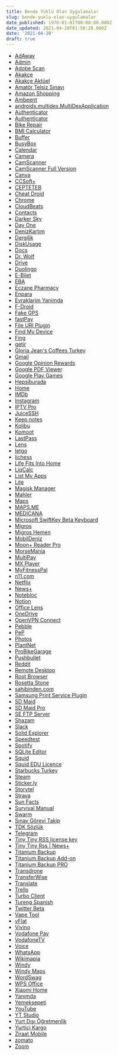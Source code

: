 ```yaml
---
title: Bende Yüklü Olan Uygulamalar
slug: bende-yuklu-olan-uygulamalar
date_published: 1970-01-01T00:00:00.000Z
date_updated: 2021-04-20T01:50:28.000Z
date: '2021-04-20'
draft: true
---
```


- [AdAway](https://play.google.com/store/apps/details?id=org.adaway)
- [Admin](https://play.google.com/store/apps/details?id=com.google.android.apps.enterprise.cpanel)
- [Adobe Scan](https://play.google.com/store/apps/details?id=com.adobe.scan.android)
- [Akakçe](https://play.google.com/store/apps/details?id=com.akakce.akakce)
- [Akakçe Aktüel](https://play.google.com/store/apps/details?id=com.akakce.aktuel)
- [Amatör Telsiz Sınavı](https://play.google.com/store/apps/details?id=com.baybar.amatortelsiz)
- [Amazon Shopping](https://play.google.com/store/apps/details?id=com.amazon.mShop.android.shopping)
- [Ambeent](https://play.google.com/store/apps/details?id=com.wireless.ambeent.micro)
- [androidx.multidex.MultiDexApplication](https://play.google.com/store/apps/details?id=com.tureng.sozluk)
- [Authenticator](https://www.google.com/search?q=com.xiaomi.android.apps.authenticator2)
- [Authenticator](https://play.google.com/store/apps/details?id=com.lastpass.authenticator)
- [Bike Repair](https://play.google.com/store/apps/details?id=com.atomicsoftwares.bikerepair)
- [BMI Calculator](https://play.google.com/store/apps/details?id=com.splendapps.bmicalc)
- [Buffer](https://play.google.com/store/apps/details?id=org.buffer.android)
- [BusyBox](https://play.google.com/store/apps/details?id=com.jrummy.busybox.installer)
- [Calendar](https://play.google.com/store/apps/details?id=com.google.android.calendar)
- [Camera](https://play.google.com/store/apps/details?id=com.google.android.GoogleCamera)
- [CamScanner](https://play.google.com/store/apps/details?id=com.intsig.camscanner)
- [CamScanner Full Version](https://play.google.com/store/apps/details?id=com.intsig.lic.camscanner)
- [Canva](https://play.google.com/store/apps/details?id=com.canva.editor)
- [CCSoft+](https://play.google.com/store/apps/details?id=tr.net.ccapps.instagram)
- [CEPTETEB](https://play.google.com/store/apps/details?id=com.teb)
- [Cheat Droid](https://play.google.com/store/apps/details?id=com.felixheller.sharedprefseditor)
- [Chrome](https://play.google.com/store/apps/details?id=com.android.chrome)
- [CloudBeats](https://play.google.com/store/apps/details?id=com.cloudbeats)
- [Contacts](https://play.google.com/store/apps/details?id=com.google.android.contacts)
- [Darker Sky](https://play.google.com/store/apps/details?id=net.darksky.darksky)
- [Day One](https://play.google.com/store/apps/details?id=com.dayoneapp.dayone)
- [DenizKartım](https://play.google.com/store/apps/details?id=com.denizbank.firsatlardenizi)
- [Dergilik](https://play.google.com/store/apps/details?id=com.arneca.dergilik.main3x)
- [DiskUsage](https://play.google.com/store/apps/details?id=com.google.android.diskusage)
- [Docs](https://play.google.com/store/apps/details?id=com.google.android.apps.docs.editors.docs)
- [Dr. Wolf](https://play.google.com/store/apps/details?id=com.chess.chesscoach)
- [Drive](https://play.google.com/store/apps/details?id=com.google.android.apps.docs)
- [Duolingo](https://play.google.com/store/apps/details?id=com.duolingo)
- [E-Bilet](https://play.google.com/store/apps/details?id=tr.gov.tcdd.tasimacilik)
- [EBA](https://play.google.com/store/apps/details?id=tr.gov.eba.hesap)
- [Eczane Pharmacy](https://play.google.com/store/apps/details?id=com.adcinteractive.eczane)
- [Enpara](https://play.google.com/store/apps/details?id=finansbank.enpara)
- [Evraklarim Yanimda](https://play.google.com/store/apps/details?id=com.ardaulger.evraklarimyanimda)
- [F-Droid](https://play.google.com/store/apps/details?id=org.fdroid.fdroid)
- [Fake GPS](https://play.google.com/store/apps/details?id=com.lexa.fakegps)
- [fastPay](https://play.google.com/store/apps/details?id=com.intertech.mobilemoneytransfer.activity)
- [File URI Plugin](https://play.google.com/store/apps/details?id=com.alphainventor.plugin.fileuri)
- [Find My Device](https://play.google.com/store/apps/details?id=com.google.android.apps.adm)
- [Fing](https://play.google.com/store/apps/details?id=com.overlook.android.fing)
- [getir](https://play.google.com/store/apps/details?id=com.getir)
- [Gloria Jean's Coffees Turkey](https://play.google.com/store/apps/details?id=tr.picosoft.gloriajeanscoffeesturkey)
- [Gmail](https://play.google.com/store/apps/details?id=com.google.android.gm)
- [Google Opinion Rewards](https://play.google.com/store/apps/details?id=com.google.android.apps.paidtasks)
- [Google PDF Viewer](https://play.google.com/store/apps/details?id=com.google.android.apps.pdfviewer)
- [Google Play Games](https://play.google.com/store/apps/details?id=com.google.android.play.games)
- [Hepsiburada](https://play.google.com/store/apps/details?id=com.pozitron.hepsiburada)
- [Home](https://play.google.com/store/apps/details?id=com.google.android.apps.chromecast.app)
- [IMDb](https://play.google.com/store/apps/details?id=com.imdb.mobile)
- [Instagram](https://play.google.com/store/apps/details?id=com.instagram.android)
- [IPTV Pro](https://play.google.com/store/apps/details?id=ru.iptvremote.android.iptv.pro)
- [JuiceSSH](https://play.google.com/store/apps/details?id=com.sonelli.juicessh)
- [Keep notes](https://play.google.com/store/apps/details?id=com.google.android.keep)
- [Kolibu](https://play.google.com/store/apps/details?id=com.kolibu.kargotakip)
- [Komoot](https://play.google.com/store/apps/details?id=de.komoot.android)
- [LastPass](https://play.google.com/store/apps/details?id=com.lastpass.lpandroid)
- [Lens](https://play.google.com/store/apps/details?id=com.google.ar.lens)
- [letgo](https://play.google.com/store/apps/details?id=com.abtnprojects.ambatana)
- [lichess](https://play.google.com/store/apps/details?id=org.lichess.mobileapp)
- [Life Fits Into Home](https://play.google.com/store/apps/details?id=tr.gov.saglik.hayatevesigar)
- [LiqCalc](https://play.google.com/store/apps/details?id=com.vapefactory.liqcalc.liqcalc)
- [List My Apps](https://play.google.com/store/apps/details?id=de.onyxbits.listmyapps)
- [Lite](https://play.google.com/store/apps/details?id=com.facebook.lite)
- [Magisk Manager](https://play.google.com/store/apps/details?id=com.topjohnwu.magisk)
- [Mahler](https://play.google.com/store/apps/details?id=com.bisikletliulasim.mahler)
- [Maps](https://play.google.com/store/apps/details?id=com.google.android.apps.maps)
- [MAPS.ME](https://play.google.com/store/apps/details?id=com.mapswithme.maps.pro)
- [MEDICANA](https://play.google.com/store/apps/details?id=net.medrics.medicana)
- [Microsoft SwiftKey Beta Keyboard](https://play.google.com/store/apps/details?id=com.touchtype.swiftkey.beta)
- [Migros](https://play.google.com/store/apps/details?id=com.migrosmagazam)
- [Migros Hemen](https://play.google.com/store/apps/details?id=com.migroshemen)
- [MobilDeniz](https://play.google.com/store/apps/details?id=com.denizbank.mobildeniz)
- [Moon+ Reader Pro](https://play.google.com/store/apps/details?id=com.flyersoft.moonreaderp)
- [MorseMania](https://play.google.com/store/apps/details?id=net.countrymania.morse)
- [MultiPay](https://play.google.com/store/apps/details?id=com.mobisoft.multimobil)
- [MX Player](https://play.google.com/store/apps/details?id=com.mxtech.videoplayer.ad)
- [MyFitnessPal](https://play.google.com/store/apps/details?id=com.myfitnesspal.android)
- [n11.com](https://play.google.com/store/apps/details?id=com.dmall.mfandroid)
- [Netflix](https://play.google.com/store/apps/details?id=com.netflix.mediaclient)
- [News+](https://play.google.com/store/apps/details?id=com.noinnion.android.newsplus)
- [Notebloc](https://play.google.com/store/apps/details?id=com.notebloc.app)
- [Notion](https://play.google.com/store/apps/details?id=notion.id)
- [Office Lens](https://play.google.com/store/apps/details?id=com.microsoft.office.officelens)
- [OneDrive](https://play.google.com/store/apps/details?id=com.microsoft.skydrive)
- [OpenVPN Connect](https://play.google.com/store/apps/details?id=net.openvpn.openvpn)
- [Pebble](https://play.google.com/store/apps/details?id=com.getpebble.android.basalt)
- [PeP](https://play.google.com/store/apps/details?id=paladyum.peppara)
- [Photos](https://play.google.com/store/apps/details?id=com.google.android.apps.photos)
- [PlantNet](https://play.google.com/store/apps/details?id=org.plantnet)
- [ProBikeGarage](https://play.google.com/store/apps/details?id=com.probikegarage.app)
- [Pushbullet](https://play.google.com/store/apps/details?id=com.pushbullet.android)
- [Reddit](https://play.google.com/store/apps/details?id=com.reddit.frontpage)
- [Remote Desktop](https://play.google.com/store/apps/details?id=com.google.chromeremotedesktop)
- [Root Browser](https://play.google.com/store/apps/details?id=com.jrummyapps.rootbrowser.classic)
- [Rosetta Stone](https://play.google.com/store/apps/details?id=air.com.rosettastone.mobile.CoursePlayer)
- [sahibinden.com](https://play.google.com/store/apps/details?id=com.sahibinden)
- [Samsung Print Service Plugin](https://play.google.com/store/apps/details?id=com.sec.app.samsungprintservice)
- [SD Maid](https://play.google.com/store/apps/details?id=eu.thedarken.sdm)
- [SD Maid Pro](https://play.google.com/store/apps/details?id=eu.thedarken.sdm.unlocker)
- [SE FTP Server](https://play.google.com/store/apps/details?id=pl.solidexplorer.plugins.ftpserver)
- [Shazam](https://play.google.com/store/apps/details?id=com.shazam.android)
- [Slack](https://play.google.com/store/apps/details?id=com.Slack)
- [Solid Explorer](https://play.google.com/store/apps/details?id=pl.solidexplorer2)
- [Speedtest](https://play.google.com/store/apps/details?id=org.zwanoo.android.speedtest)
- [Spotify](https://play.google.com/store/apps/details?id=com.spotify.music)
- [SQLite Editor](https://play.google.com/store/apps/details?id=io.dancmc.sqleditor)
- [Squid](https://play.google.com/store/apps/details?id=com.steadfastinnovation.android.projectpapyrus)
- [Squid EDU Licence](https://play.google.com/store/apps/details?id=com.steadfastinnovation.android.papyruslicense.edu2018)
- [Starbucks Turkey](https://play.google.com/store/apps/details?id=com.starbucks.tr)
- [Steam](https://play.google.com/store/apps/details?id=com.valvesoftware.android.steam.community)
- [Sticker.ly](https://play.google.com/store/apps/details?id=com.snowcorp.stickerly.android)
- [Storytel](https://play.google.com/store/apps/details?id=grit.storytel.app)
- [Strava](https://play.google.com/store/apps/details?id=com.strava)
- [Sun Facts](https://play.google.com/store/apps/details?id=com.vvse.sunfacts)
- [Survival Manual](https://play.google.com/store/apps/details?id=org.ligi.survivalmanual)
- [Swarm](https://play.google.com/store/apps/details?id=com.foursquare.robin)
- [Sınav Görevi Takip](https://play.google.com/store/apps/details?id=com.serkansen.sinavgorevi)
- [TDK Sözlük](https://play.google.com/store/apps/details?id=com.berke.tdkszlk)
- [Telegram](https://play.google.com/store/apps/details?id=org.telegram.messenger)
- [Tiny Tiny RSS license key](https://play.google.com/store/apps/details?id=org.fox.ttrss.key)
- [Tiny Tiny Rss | News+](https://play.google.com/store/apps/details?id=com.noinnion.android.newsplus.extension.ttrss)
- [Titanium Backup](https://play.google.com/store/apps/details?id=com.keramidas.TitaniumBackup)
- [Titanium Backup Add-on](https://play.google.com/store/apps/details?id=com.keramidas.TitaniumBackupAddon)
- [Titanium Backup PRO](https://play.google.com/store/apps/details?id=com.keramidas.TitaniumBackupPro)
- [Transdrone](https://play.google.com/store/apps/details?id=org.transdroid.lite)
- [TransferWise](https://play.google.com/store/apps/details?id=com.transferwise.android)
- [Translate](https://play.google.com/store/apps/details?id=com.google.android.apps.translate)
- [Trello](https://play.google.com/store/apps/details?id=com.trello)
- [Turbo Client](https://play.google.com/store/apps/details?id=turbo.client)
- [Tureng Spanish](https://play.google.com/store/apps/details?id=com.tureng.spanish.sozluk)
- [Twitter Beta](https://play.google.com/store/apps/details?id=com.twitter.android)
- [Vape Tool](https://play.google.com/store/apps/details?id=com.stasbar.vape_tool)
- [vFlat](https://play.google.com/store/apps/details?id=com.voyagerx.scanner)
- [Vivino](https://play.google.com/store/apps/details?id=vivino.web.app)
- [Vodafone Pay](https://play.google.com/store/apps/details?id=com.tmob.vodafonewallet.prod)
- [VodafoneTV](https://play.google.com/store/apps/details?id=tr.vodafone.app)
- [Voice](https://play.google.com/store/apps/details?id=com.google.android.apps.googlevoice)
- [WhatsApp](https://play.google.com/store/apps/details?id=com.whatsapp)
- [Wikimapia](https://play.google.com/store/apps/details?id=org.wikimapia.android)
- [Windy](https://play.google.com/store/apps/details?id=com.windyty.android)
- [Windy Maps](https://play.google.com/store/apps/details?id=cz.seznam.windymaps)
- [WordSwag](https://play.google.com/store/apps/details?id=co.wordswag.wordswag)
- [WPS Office](https://play.google.com/store/apps/details?id=cn.wps.moffice_eng)
- [Xiaomi Home](https://play.google.com/store/apps/details?id=com.xiaomi.smarthome)
- [Yanımda](https://play.google.com/store/apps/details?id=com.vodafone.selfservis)
- [Yemeksepeti](https://play.google.com/store/apps/details?id=com.inovel.app.yemeksepeti)
- [YouTube](https://play.google.com/store/apps/details?id=com.google.android.youtube)
- [YT Studio](https://play.google.com/store/apps/details?id=com.google.android.apps.youtube.creator)
- [Yurt Dışı Öğretmenlik](https://play.google.com/store/apps/details?id=com.guncelakademi.yurtdisiogretmen)
- [Yurtiçi Kargo](https://play.google.com/store/apps/details?id=com.yurticikargo.android)
- [Ziraat Mobile](https://play.google.com/store/apps/details?id=com.ziraat.ziraatmobil)
- [zomato](https://play.google.com/store/apps/details?id=com.application.zomato)
- [Zoom](https://play.google.com/store/apps/details?id=us.zoom.videomeetings)
